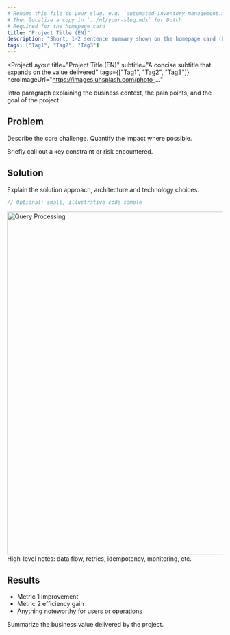```yaml
---
# Rename this file to your slug, e.g. `automated-inventory-management.mdx`
# Then localize a copy in `../nl/your-slug.mdx` for Dutch
# Required for the homepage card
title: "Project Title (EN)"
description: "Short, 1–2 sentence summary shown on the homepage card (EN)."
tags: ["Tag1", "Tag2", "Tag3"]
---
```


<ProjectLayout
  title="Project Title (EN)"
  subtitle="A concise subtitle that expands on the value delivered"
  tags={["Tag1", "Tag2", "Tag3"]}
  heroImageUrl="https://images.unsplash.com/photo-..."
>

Intro paragraph explaining the business context, the pain points, and the goal of the project.

## Problem
Describe the core challenge. Quantify the impact where possible.

<Callout type="warning" title="Key constraint">
Briefly call out a key constraint or risk encountered.
</Callout>

## Solution
Explain the solution approach, architecture and technology choices.

```ts
// Optional: small, illustrative code sample
```
<img src="/images/..." alt="Query Processing" width="800"/>

<Callout type="info" title="Architecture">
High-level notes: data flow, retries, idempotency, monitoring, etc.
</Callout>

## Results
- Metric 1 improvement
- Metric 2 efficiency gain
- Anything noteworthy for users or operations

<Callout type="success" title="Business impact">
Summarize the business value delivered by the project.
</Callout>

</ProjectLayout>
